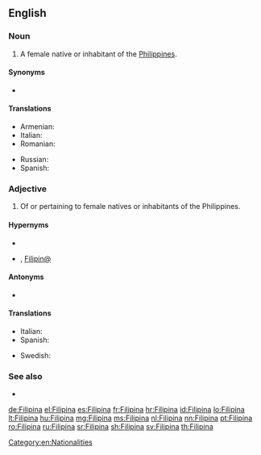 {{also|filipina}}
==English==

===Noun===
{{en-noun}}

# A female native or inhabitant of the [[Philippines]].

====Synonyms====
* {{l|en|Pinay}}

====Translations====
{{trans-top|A female native or inhabitant of the Philippines}}
* Armenian: {{t|hy|ֆիլիպինուհի}}
* Italian: {{t|it|filippina|f}}
* Romanian: {{t+|ro|filipineză|f}}
{{trans-mid}}
* Russian: {{t+|ru|филиппинка|f}}
* Spanish: {{t+|es|filipina|f}}
{{trans-bottom}}

===Adjective===
{{en-adj|-}}

# Of or pertaining to female natives or inhabitants of the Philippines.

====Hypernyms====
* {{l|en|Philippine}}
* {{l|en|Filipino}}, [[Filipin@]]

====Antonyms====
* {{l|en|Filipino}}

====Translations====
{{trans-top|Of or pertaining to female natives or inhabitants of the Philippines}}
* Italian: {{t|it|filippina|f}} {{qualifier|not gender-specific}}
* Spanish: {{t+|es|filipina|f}} {{qualifier|not gender-specific}}
{{trans-mid}}
* Swedish: {{t+|sv|filippinsk}} {{qualifier|not gender-specific}}
{{trans-bottom}}

===See also===
* {{l|en|Filipino}}

[[Category:en:Nationalities]]

[[de:Filipina]]
[[el:Filipina]]
[[es:Filipina]]
[[fr:Filipina]]
[[hr:Filipina]]
[[id:Filipina]]
[[lo:Filipina]]
[[lt:Filipina]]
[[hu:Filipina]]
[[mg:Filipina]]
[[ms:Filipina]]
[[nl:Filipina]]
[[nn:Filipina]]
[[pt:Filipina]]
[[ro:Filipina]]
[[ru:Filipina]]
[[sr:Filipina]]
[[sh:Filipina]]
[[sv:Filipina]]
[[th:Filipina]]